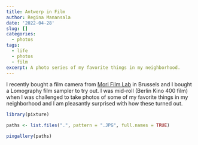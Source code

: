 ```yaml
---
title: Antwerp in Film
author: Regina Manansala
date: '2022-04-28'
slug: []
categories:
  - photos
tags:
  - life
  - photos
  - film
excerpt: A photo series of my favorite things in my neighborhood.
---
```


I recently bought a film camera from <a href="https://www.instagram.com/morifilmlab/">Mori Film Lab</a> in Brussels and I bought a Lomography film sampler to try out. I was mid-roll (Berlin Kino 400 film) when I was challenged to take photos of some of my favorite things in my neighborhood and I am pleasantly surprised with how these turned out.

```r
library(pixture)

paths <- list.files(".", pattern = ".JPG", full.names = TRUE)

pixgallery(paths)
```
